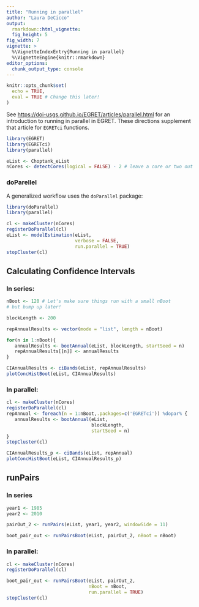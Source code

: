 ```yaml
---
title: "Running in parallel"
author: "Laura DeCicco"
output: 
  rmarkdown::html_vignette:
  fig_height: 5
fig_width: 7
vignette: >
  %\VignetteIndexEntry{Running in parallel}
  %\VignetteEngine{knitr::rmarkdown}
editor_options: 
  chunk_output_type: console
---
```


```r
knitr::opts_chunk$set(
  echo = TRUE,
  eval = TRUE # Change this later!
) 

```

See <https://doi-usgs.github.io/EGRET/articles/parallel.html> for an introduction to running in parallel in EGRET. These directions supplement that article for `EGRETci` functions.


```r
library(EGRET)
library(EGRETci)
library(parallel)

eList <- Choptank_eList
nCores <- detectCores(logical = FALSE) - 2 # leave a core or two out
```

### doParellel

A generalized workflow uses the `doParallel` package:

```r
library(doParallel)
library(parallel)

cl <- makeCluster(nCores)
registerDoParallel(cl)
eList <- modelEstimation(eList, 
                         verbose = FALSE,
                         run.parallel = TRUE)
stopCluster(cl)

```

## Calculating Confidence Intervals


### In series:

```r
nBoot <- 120 # Let's make sure things run with a small nBoot
# but bump up later!

blockLength <- 200

repAnnualResults <- vector(mode = "list", length = nBoot)

for(n in 1:nBoot){
   annualResults <- bootAnnual(eList, blockLength, startSeed = n)
   repAnnualResults[[n]] <- annualResults
}

CIAnnualResults <- ciBands(eList, repAnnualResults)
plotConcHistBoot(eList, CIAnnualResults)

```

### In parallel:

```r
cl <- makeCluster(nCores)
registerDoParallel(cl)
repAnnual <- foreach(n = 1:nBoot,.packages=c('EGRETci')) %dopar% {
   annualResults <- bootAnnual(eList, 
                               blockLength,
                               startSeed = n)  
}
stopCluster(cl)   

CIAnnualResults_p <- ciBands(eList, repAnnual)
plotConcHistBoot(eList, CIAnnualResults_p)

```


## runPairs

### In series

```r
year1 <- 1985
year2 <- 2010

pairOut_2 <- runPairs(eList, year1, year2, windowSide = 11)

boot_pair_out <- runPairsBoot(eList, pairOut_2, nBoot = nBoot)

```


### In parallel:

```r
cl <- makeCluster(nCores)
registerDoParallel(cl)

boot_pair_out <- runPairsBoot(eList, pairOut_2,
                              nBoot = nBoot, 
                              run.parallel = TRUE)
stopCluster(cl) 

```



